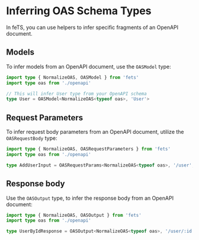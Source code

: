 # Inferring OAS Schema Types

In feTS, you can use helpers to infer specific fragments of an OpenAPI document.

## Models

To infer models from an OpenAPI document, use the `OASModel` type:

```ts filename="user-type.ts"
import type { NormalizeOAS, OASModel } from 'fets'
import type oas from './openapi'

// This will infer User type from your OpenAPI schema
type User = OASModel<NormalizeOAS<typeof oas>, 'User'>
```

## Request Parameters

To infer request body parameters from an OpenAPI document, utilize the `OASRequestBody` type:

```ts filename="user-request-parameters.ts"
import type { NormalizeOAS, OASRequestParameters } from 'fets'
import type oas from './openapi'

type AddUserInput = OASRequestParams<NormalizeOAS<typeof oas>, '/user', 'POST'>
```

## Response body

Use the `OASOutput` type, to infer the response body from an OpenAPI document:

```ts filename="user-response-body.ts"
import type { NormalizeOAS, OASOutput } from 'fets'
import type oas from './openapi'

type UserByIdResponse = OASOutput<NormalizeOAS<typeof oas>, '/user/:id', 'POST', 200>
```
